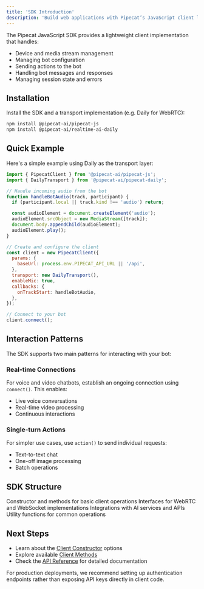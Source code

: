 ```yaml
---
title: 'SDK Introduction'
description: 'Build web applications with Pipecat’s JavaScript client library'
---
```


The Pipecat JavaScript SDK provides a lightweight client implementation that handles:

- Device and media stream management
- Managing bot configuration
- Sending actions to the bot
- Handling bot messages and responses
- Managing session state and errors

## Installation

Install the SDK and a transport implementation (e.g. Daily for WebRTC):

```bash
npm install @pipecat-ai/pipecat-js
npm install @pipecat-ai/realtime-ai-daily
```

## Quick Example

Here's a simple example using Daily as the transport layer:

```javascript
import { PipecatClient } from '@pipecat-ai/pipecat-js';
import { DailyTransport } from '@pipecat-ai/pipecat-daily';

// Handle incoming audio from the bot
function handleBotAudio(track, participant) {
  if (participant.local || track.kind !== 'audio') return;

  const audioElement = document.createElement('audio');
  audioElement.srcObject = new MediaStream([track]);
  document.body.appendChild(audioElement);
  audioElement.play();
}

// Create and configure the client
const client = new PipecatClient({
  params: {
    baseUrl: process.env.PIPECAT_API_URL || '/api',
  },
  transport: new DailyTransport(),
  enableMic: true,
  callbacks: {
    onTrackStart: handleBotAudio,
  },
});

// Connect to your bot
client.connect();
```

## Interaction Patterns

The SDK supports two main patterns for interacting with your bot:

### Real-time Connections

For voice and video chatbots, establish an ongoing connection using `connect()`. This enables:

- Live voice conversations
- Real-time video processing
- Continuous interactions

### Single-turn Actions

For simpler use cases, use `action()` to send individual requests:

- Text-to-text chat
- One-off image processing
- Batch operations

## SDK Structure

<CardGroup cols={2}>
  <Card title="Client Core" icon="cube">
    Constructor and methods for basic client operations
  </Card>
  <Card title="Transport" icon="network-wired">
    Interfaces for WebRTC and WebSocket implementations
  </Card>
  <Card title="Services" icon="puzzle-piece">
    Integrations with AI services and APIs
  </Card>
  <Card title="Helpers" icon="wand-magic-sparkles">
    Utility functions for common operations
  </Card>
</CardGroup>

## Next Steps

- Learn about the [Client Constructor](/client/reference/js/client-constructor) options
- Explore available [Client Methods](/client/reference/js/client-methods)
- Check the [API Reference](/client/reference/js/api-reference) for detailed documentation

<Note>
  For production deployments, we recommend setting up authentication endpoints
  rather than exposing API keys directly in client code.
</Note>
